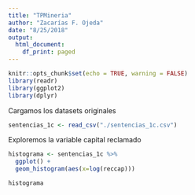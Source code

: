 ```yaml
---
title: "TPMineria"
author: "Zacarías F. Ojeda"
date: "8/25/2018"
output:
  html_document:
    df_print: paged
---
```


```r
knitr::opts_chunk$set(echo = TRUE, warning = FALSE)
library(readr)
library(ggplot2)
library(dplyr)
```

Cargamos los datasets originales 

```r
sentencias_1c <- read_csv("./sentencias_1c.csv")

```



Exploremos la variable capital reclamado

```r
histograma <- sentencias_1c %>% 
  ggplot() +
  geom_histogram(aes(x=log(reccap)))

histograma
```

